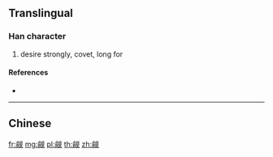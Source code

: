 {{character info/new}}
{{also|覦}}
==Translingual==

===Han character===
{{Han char|rn=147|rad=见|as=09|sn=13|four=|canj=ONBHU|ids=⿰俞见}}

# desire strongly, covet, long for

====References====
* {{Han ref|kx=1139.051|hdz=63671.100|uh=89CE|ud=35278}}

----

==Chinese==
{{zh-see|覦}}

[[fr:觎]]
[[mg:觎]]
[[pl:觎]]
[[th:觎]]
[[zh:觎]]